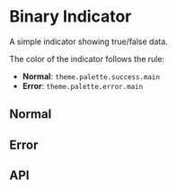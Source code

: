

<Meta title="Indicator/Binary Indicator" component={Subject}/>

# Binary Indicator

A simple indicator showing true/false data.

The color of the indicator follows the rule:

- **Normal**: `theme.palette.success.main`
- **Error**: `theme.palette.error.main`

## Normal

<Preview>
  <Story name="Normal">
    <div style={{fontSize:"1rem"}}>
    <Subject value={true} label="normal" />
    </div>
  </Story>
</Preview>

## Error

<Preview>
  <Story name="Error">
    <Subject value={false} label="error" />
  </Story>
</Preview>

## API

<Props of={Subject}/>
